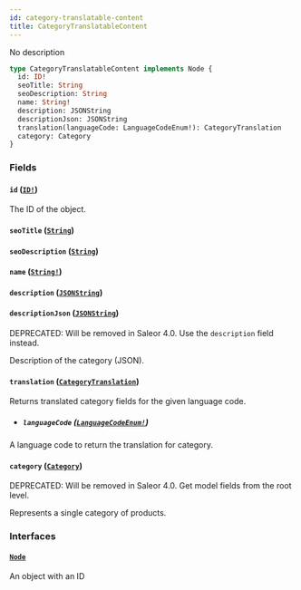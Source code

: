 ```yaml
---
id: category-translatable-content
title: CategoryTranslatableContent
---
```


No description

```graphql
type CategoryTranslatableContent implements Node {
  id: ID!
  seoTitle: String
  seoDescription: String
  name: String!
  description: JSONString
  descriptionJson: JSONString
  translation(languageCode: LanguageCodeEnum!): CategoryTranslation
  category: Category
}
```

### Fields

#### `id` ([`ID!`](../../../developer/api-reference/scalars/id))

The ID of the object.

#### `seoTitle` ([`String`](../../../developer/api-reference/scalars/string))

#### `seoDescription` ([`String`](../../../developer/api-reference/scalars/string))

#### `name` ([`String!`](../../../developer/api-reference/scalars/string))

#### `description` ([`JSONString`](../../../developer/api-reference/scalars/json-string))

#### `descriptionJson` ([`JSONString`](../../../developer/api-reference/scalars/json-string))

<span class="badge badge--warning">DEPRECATED: Will be removed in Saleor 4.0. Use the `description` field instead.</span>

Description of the category (JSON).

#### `translation` ([`CategoryTranslation`](../../../developer/api-reference/objects/category-translation))

Returns translated category fields for the given language code.

- ##### `languageCode` ([`LanguageCodeEnum!`](../../../developer/api-reference/enums/language-code-enum))

A language code to return the translation for category.

#### `category` ([`Category`](../../../developer/api-reference/objects/category))

<span class="badge badge--warning">DEPRECATED: Will be removed in Saleor 4.0. Get model fields from the root level.</span>

Represents a single category of products.

### Interfaces

#### [`Node`](../../../developer/api-reference/interfaces/node)

An object with an ID
